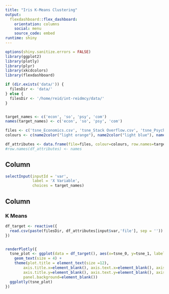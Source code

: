 ```yaml
---
title: "Iris K-Means Clustering"
output: 
  flexdashboard::flex_dashboard:
    orientation: columns
    social: menu
    source_code: embed
runtime: shiny
---
```


```r
options(shiny.sanitize.errors = FALSE)
library(ggplot2)
library(plotly)
library(plyr)
library(xkcdcolors)
library(flexdashboard)

if (dir.exists('data/')) {
  filesDir <- 'data/'
} else {
  filesDir <- '/home/reid/int-reidmcy/data/'
}


target_names <- c('econ', 'so', 'psy', 'com')
names(target_names) <- c('econ', 'so', 'psy', 'com')

files <- c('tsne_Economics.csv', 'tsne_Stack Overflow.csv', 'tsne_Psychology & Neuroscience.csv', 'tsne_combined.csv')
colours <- c(name2color("light orange"), name2color("light blue"), name2color("light green"), name2color("black"))

df_attributes <- data.frame(file=files, colour=colours, row.names=target_names)
#row.names(df_attributes) <- names

```

Column {.sidebar}
-----------------------------------------------------------------------

```r
selectInput(inputId = 'var',
            label = 'X Variable',
            choices = target_names)
```

Column
-----------------------------------------------------------------------

### K Means
```r
df_target <- reactive({
  read.csv(paste(filesDir, df_attributes[input$var,'file'], sep = ''))
})


renderPlotly({ 
  tsne_plot <- ggplot(data = df_target(), aes(x=tsne_0, y=tsne_1, label=tag)) +
    geom_text(size = 4) +
    theme(plot.title = element_text(size =12),
        axis.title.x=element_blank(), axis.text.x=element_blank(), axis.ticks.x=element_blank(),
        axis.title.y=element_blank(), axis.text.y=element_blank(), axis.ticks.y=element_blank(),
        panel.background=element_blank())
  ggplotly(tsne_plot)
})
```
